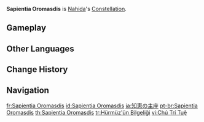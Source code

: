 {{Constellation Overview Infobox
|title     = Sapientia Oromasdis
|character = Nahida
|meaning   = Wisdom of {{w|Ahura Mazda}}
}}
'''Sapientia Oromasdis''' is [[Nahida]]'s [[Constellation]].

==Gameplay==
{{Constellation Table|Nahida}}

==Other Languages==
{{Other Languages
|en        = Sapientia Oromasdis
|en_lang   = la
|en_tl     = Wisdom of {{w|Ahura Mazda}}
|zhs       = 智慧主座
|zhs_rm    = Zhìhuìzhǔ-zuò
|zht       = 智慧主座
|zht_rm    = Zhìhuìzhǔ-zuò
|zh_tl     = Keeper of Wisdom Constellation
|ja        = 知恵の主座
|ja_rm     = Chie no Nushi-za
|ja_tl     = Master of Wisdom Constellation
|ko        = 지혜의 주인자리
|ko_rm     = Jihye-ui Juin-jari
|ko_tl     = Owner of Wisdom Constellation
|es        = Sapientia Oromasdis
|fr        = Sapientia Oromasdis
|ru        = Госпожа Мудрости
|ru_tl     = Lady of Wisdom
|th        = Sapientia Oromasdis
|vi        = Cung {{tt|Chủ|主}} {{tt|Trí Tuệ|智慧}}
|vi_tl     = Keeper of Wisdom Constellation{{Sino|vi|part=1}}
|de        = Sapientia Oromasdis
|id        = Sapientia Oromasdis
|pt        = Sapientia Oromasdis
|tr        = Hürmüz'ün Bilgeliği
|tr_tl     = Wisdom of Oromasdis
|it        = Sapientia Oromasdis
}}

==Change History==
{{Change History|3.2}}

==Navigation==
{{Constellation Navbox}}

[[fr:Sapientia Oromasdis]]
[[id:Sapientia Oromasdis]]
[[ja:知恵の主座]]
[[pt-br:Sapientia Oromasdis]]
[[th:Sapientia Oromasdis]]
[[tr:Hürmüz'ün Bilgeliği]]
[[vi:Chủ Trí Tuệ]]